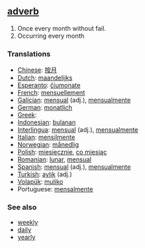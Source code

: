 == [[adverb]] ==

#Once every month without fail.
#Occurring every month

=== Translations ===
*[[Chinese]]: [[按月]]
*[[Dutch]]: [[maandelijks]]
*[[Esperanto]]: [[ĉiumonate]]
*[[French]]: [[mensuellement]]
*[[Galician]]: [[mensual]] (adj.), [[mensualmente]]
*[[German]]: [[monatlich]]
*[[Greek]]:
*[[Indonesian]]: [[bulan|bulanan]]
*[[Interlingua]]: [[mensual]] (adj.), [[mensualmente]]
*[[Italian]]: [[mensilmente]]
*[[Norwegian]]: [[månedlig]]
*[[Polish]]: [[miesięcznie]], [[co miesiąc]]
*[[Romanian]]: [[lunar]], [[mensual]]
*[[Spanish]]: [[mensual]] (adj.), [[mensualmente]]
*[[Turkish]]: [[aylık]] (adj.)
*[[Volapük]]: [[muliko]]
*Portuguese: [[mensalmente]]

===See also===
* [[weekly]]
* [[daily]]
* [[yearly]]